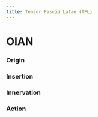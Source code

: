 ```yaml
---
title: Tensor Fascia Latae (TFL)
---
```


# OIAN

:::{layout-ncol="4"}

### Origin

### Insertion


### Innervation


### Action

:::